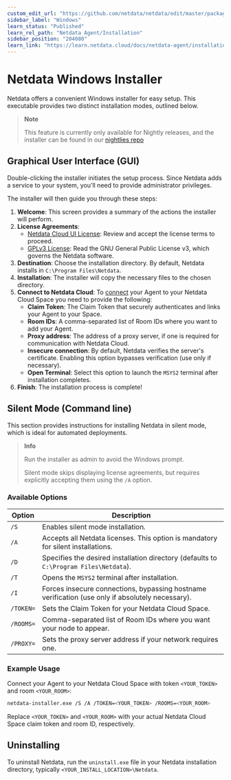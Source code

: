```yaml
---
custom_edit_url: "https://github.com/netdata/netdata/edit/master/packaging/windows/WINDOWS_INSTALLER.md"
sidebar_label: "Windows"
learn_status: "Published"
learn_rel_path: "Netdata Agent/Installation"
sidebar_position: "204080"
learn_link: "https://learn.netdata.cloud/docs/netdata-agent/installation/windows"
---
```


# Netdata Windows Installer

Netdata offers a convenient Windows installer for easy setup. This executable provides two distinct installation modes, outlined below.

> **Note**
>
> This feature is currently only available for Nightly releases, and the installer can be found in our [nightlies repo](https://github.com/netdata/netdata-nightlies)

## Graphical User Interface (GUI)

Double-clicking the installer initiates the setup process. Since Netdata adds a service to your system, you'll need to provide administrator privileges.

The installer will then guide you through these steps:

1. **Welcome**: This screen provides a summary of the actions the installer will perform.
2. **License Agreements**:
    - [Netdata Cloud UI License](https://github.com/netdata/netdata/blob/master/src/web/gui/v2/LICENSE.md): Review and accept the license terms to proceed.
    - [GPLv3 License](https://github.com/netdata/netdata/blob/master/LICENSE): Read the GNU General Public License v3, which governs the Netdata software.
3. **Destination**:  Choose the installation directory. By default, Netdata installs in `C:\Program Files\Netdata`.
4. **Installation**: The installer will copy the necessary files to the chosen directory.
5. **Connect to Netdata Cloud**: To [connect](/docs/netdata-cloud/connect-agent-to-cloud) your Agent to your Netdata Cloud Space you need to provide the following:
    - **Claim Token**: The Claim Token that securely authenticates and links your Agent to your Space.
    - **Room IDs**: A comma-separated list of Room IDs where you want to add your Agent.
    - **Proxy address**: The address of a proxy server, if one is required for communication with Netdata Cloud.
    - **Insecure connection**: By default, Netdata verifies the server's certificate. Enabling this option bypasses verification (use only if necessary).
    - **Open Terminal**: Select this option to launch the `MSYS2` terminal after installation completes.
6. **Finish**: The installation process is complete!

## Silent Mode (Command line)

This section provides instructions for installing Netdata in silent mode, which is ideal for automated deployments.

> **Info**
>
> Run the installer as admin to avoid the Windows prompt.
>
> Silent mode skips displaying license agreements, but requires explicitly accepting them using the `/A` option.

### Available Options

| Option    | Description                                                                                      |
|-----------|--------------------------------------------------------------------------------------------------|
| `/S`      | Enables silent mode installation.                                                                |
| `/A`      | Accepts all Netdata licenses. This option is mandatory for silent installations.                 |
| `/D`      | Specifies the desired installation directory (defaults to `C:\Program Files\Netdata`).           |
| `/T`      | Opens the `MSYS2` terminal after installation.                                                   |
| `/I`      | Forces insecure connections, bypassing hostname verification (use only if absolutely necessary). |
| `/TOKEN=` | Sets the Claim Token for your Netdata Cloud Space.                                               |
| `/ROOMS=` | Comma-separated list of Room IDs where you want your node to appear.                             |
| `/PROXY=` | Sets the proxy server address if your network requires one.                                      |

### Example Usage

Connect your Agent to your Netdata Cloud Space with token `<YOUR_TOKEN>` and room `<YOUR_ROOM>`:

```bash
netdata-installer.exe /S /A /TOKEN=<YOUR_TOKEN> /ROOMS=<YOUR_ROOM>
```

Replace `<YOUR_TOKEN>` and `<YOUR_ROOM>` with your actual Netdata Cloud Space claim token and room ID, respectively.

## Uninstalling

To uninstall Netdata, run the `uninstall.exe` file in your Netdata installation directory, typically `<YOUR_INSTALL_LOCATION>\Netdata`.
